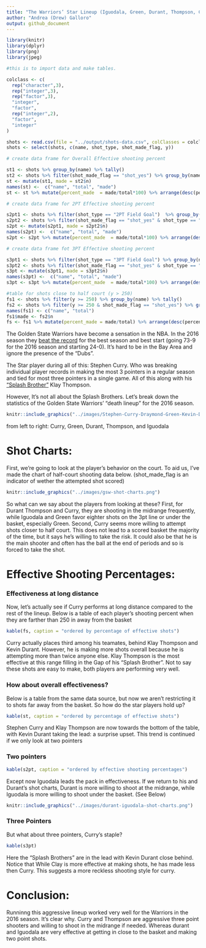 ```yaml
---
title: "The Warriors’ Star Lineup (Iguodala, Green, Durant, Thompson, Curry)"
author: "Andrea (Drew) Galloro"
output: github_document
---
```


```r
library(knitr)
library(dplyr)
library(png)
library(jpeg)
```

```r

#this is to import data and make tables.

colclass <- c(
  rep("character",3),
  rep("integer",3), 
  rep("factor",3), 
  "integer", 
  "factor", 
  rep("integer",2),
  "factor",
  "integer"
)

shots <- read.csv(file = "../output/shots-data.csv", colClasses = colclass)
shots <- select(shots, c(name, shot_type, shot_made_flag, y))

# create data frame for Overall Effective shooting percent

st1 <- shots %>% group_by(name) %>% tally() 
st2 <- shots %>% filter(shot_made_flag == "shot_yes") %>% group_by(name) %>% tally()
st <- mutate(st1, made = st2$n)
names(st) <-  c("name", "total", "made")
st <- st %>% mutate(percent_made  = made/total*100) %>% arrange(desc(percent_made))

# create data frame for 2PT Effective shooting percent

s2pt1 <- shots %>% filter(shot_type == "2PT Field Goal")  %>% group_by(name) %>% tally()
s2pt2 <- shots %>% filter(shot_made_flag == "shot_yes" & shot_type == "2PT Field Goal") %>% group_by(name) %>% tally()
s2pt <- mutate(s2pt1, made = s2pt2$n)
names(s2pt) <-  c("name", "total", "made")
s2pt <- s2pt %>% mutate(percent_made  = made/total*100) %>% arrange(desc(percent_made))

# create data frame fot 3PT Effective shooting percent

s3pt1 <- shots %>% filter(shot_type == "3PT Field Goal") %>% group_by(name) %>% tally()
s3pt2 <- shots %>% filter(shot_made_flag == "shot_yes" & shot_type == "3PT Field Goal") %>% group_by(name) %>% tally()
s3pt <- mutate(s3pt1, made = s3pt2$n)
names(s3pt) <-  c("name", "total", "made")
s3pt <- s3pt %>% mutate(percent_made  = made/total*100) %>% arrange(desc(percent_made))

#table for shots close to half court (y > 250)
fs1 <- shots %>% filter(y >= 250) %>% group_by(name) %>% tally()
fs2 <- shots %>% filter(y >= 250 & shot_made_flag == "shot_yes") %>% group_by(name) %>% tally()
names(fs1) <- c("name", "total")
fs1$made <- fs2$n
fs <- fs1 %>% mutate(percent_made = made/total) %>% arrange(desc(percent_made))
```


The Golden State Warriors have become a sensation in the NBA. In the 2016 season they [beat the record](https://www.basketball-reference.com/leagues/NBA_best_records.html) for the best season and best start (going 73-9 for the 2016 season and starting 24-0). It’s hard to be in the Bay Area and ignore the presence of the “Dubs”. 

The Star player during all of this: Stephen Curry. Who was breaking individual player records in making the most 3 pointers in a regular season and tied for most three pointers in a single game. All of this along with his ["Splash Brother"](https://en.wikipedia.org/wiki/Splash_Brothers) Klay Thompson.  

However, It’s not all about the Splash Brothers. Let’s break down the statistics of the Golden State Warriors’ “death lineup”  for the 2016 season.

```r
knitr::include_graphics("../images/Stephen-Curry-Draymond-Green-Kevin-Durant-Klay-Thompson-Andre-Iguodala-warriors.jpg")
```
from left to right: Curry, Green, Durant, Thompson, and Iguodala

# Shot Charts:

First, we're going to look at the player's behavior on the court. To aid us, I've made the chart of half-court shooting data below. (shot_made_flag is an indicator of wether the attempted shot scored)

```r
knitr::include_graphics("../images/gsw-shot-charts.png")
```

So what can we say about the players from looking at these? First, for Durant Thompson and Curry, they are shooting in the midrange frequently, while Iguodala and Green favor eighter shots on the 3pt line or under the basket, especially Green. Second, Curry seems more willing to attempt shots closer to half court. This does not lead to a scored basket the majority of the time, but it says he's willing to take the risk. It could also be that he is the main shooter and often has the ball at the end of periods and so is forced to take the shot. 

# Effective Shooting Percentages:

### Effectiveness at long distance

Now, let's actually see if Curry performs at long distance compared to the rest of the lineup. Below is a table of each player's shooting percent when they are farther than 250 in away from the basket

```r
kable(fs, caption = "ordered by percentage of effective shots")
```

Curry actually places third among his teamates, behind Klay Thompson and Kevin Durant. However, he is making more shots overall because he is attempting more than twice anyone else. Klay Thompson is the most effective at this range filling in the Gap of his "Splash Brother". Not to say these shots are easy to make, both players are performing very well. 

### How about overall effectiveness?

Below is a table from the same data source, but now we aren't restricting it to shots far away from the basket. So how do the star players hold up?

```r
kable(st, caption = "ordered by percentage of effective shots")
```

Stephen Curry and Klay Thompson are now towards the bottom of the table, with Kevin Durant taking the lead: a surprise upset. This trend is continued if we only look at two pointers

### Two pointers

```r
kable(s2pt, caption = "ordered by effective shooting percentages")
```

Except now Iguodala leads the pack in effectiveness. If we return to his and Durant's shot charts, Durant is more willing to shoot at the midrange, while Iguodala is more willing to shoot under the basket. (See Below)

```r
knitr::include_graphics("../images/durant-iguodala-shot-charts.png")
```


### Three Pointers

But what about three pointers, Curry's staple?

```r
kable(s3pt)
```

Here the "Splash Brothers" are in the lead with Kevin Durant close behind. Notice that While Clay is more effective at making shots, he has made less then Curry. This suggests a more reckless shooting style for curry.


# Conclusion: 

Runninng this aggressive lineup worked very well for the Warriors in the 2016 season. It's clear why. Curry and Thompson are aggressive three point shooters and willing to shoot in the midrange if needed. Whereas durant and Iguodala are very effective at getting in close to the basket and making two point shots. 